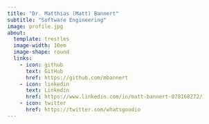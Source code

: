 ```yaml
---
title: "Dr. Matthias (Matt) Bannert"
subtitle: "Software Engineering"
image: profile.jpg
about:
  template: trestles
  image-width: 10em
  image-shape: round
  links:
    - icon: github
      text: GitHub
      href: https://github.com/mbannert
    - icon: linkedin
      text: Linkedin
      href: https://www.linkedin.com/in/matt-bannert-078168272/
    - icon: twitter
      href: https://twitter.com/whatsgoodio
---
```


